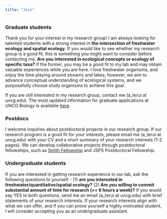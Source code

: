 ```yaml
---
title: "Join"
---
```


### Graduate students

Thank you for your interest in my research group! I am always looking for talented students with a strong interest in **the intersection of freshwater ecology and spatial ecology.** If you would like to see whether my research group is a good fit, this is something you might want to consider before contacting me. **Are you interested in ecological concepts or ecology of specific taxa?** If the former, you may be a good fit to my lab and may obtain valuable experiences while you are here. I love freshwater organisms, and enjoy the time playing around streams and lakes; however, we aim to advance conceptual understanding of ecological systems, and we purposefully choose study organisms to achieve this goal.

If you are still interested in my research group, contact me (a_terui at uncg.edu). The most updated information for graduate applications at UNCG Biology is available [here](https://biology.uncg.edu/graduate/apply/).

### Postdocs

I welcome inquiries about postdoctoral projects in our research group. If our research program is a good fit for your interests, please email me (a_terui at uncg.edu) with your CV and a short summary of your research interests (1-2 pages). We can develop collaborative projects through postdoctoral fellowships, such as [Smith Fellowship](https://conbio.org/mini-sites/smith-fellows) and JSPS Postdoctoral Fellowship.

### Undergraduate students

If you are interested in getting research experience in our lab, ask the following questions to yourself - (1) **are you interested in freshwater/quantitative/spatial ecology?** (2) **Are you willing to commit substantial amount of time for research (\>= 6 hours a week)?** If you would say YES to both questions, send me an email (a_terui at uncg.edu) with brief statements of your research interests. If your research interests align with what we can offer, and if you can prove yourself a highly motivated student, I will consider accepting you as an undergraduate assistant.
